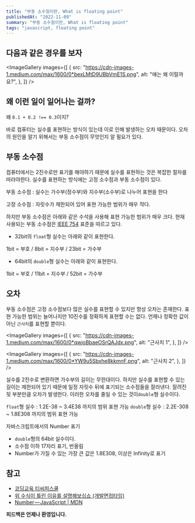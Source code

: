 ```yaml
---
title: "부동 소수점이란, What is floating point"
publishedAt: "2022-11-09"
summary: "부동 소수점이란, What is floating point"
tags: "javascript, floating point"
---
```


## 다음과 같은 경우를 보자

<ImageGallery
  images={[
    {
      src: "https://cdn-images-1.medium.com/max/1600/0*bexLMtD9UBbVmE1S.png",
      alt: "얘는 왜 이럴까요?",
    },
  ]}
/>

## 왜 이런 일이 일어나는 걸까?

왜 `0.1 + 0.2 !== 0.3`이지?

바로 컴퓨터는 실수를 표현하는 방식이 있는데 이로 인해 발생하는 오차 때문이다. 오차의 원인을 알기 위해서는 부동 소수점이 무엇인지 알 필요가 있다.

## 부동 소수점

컴퓨터에서는 2진수로만 표기를 해야하기 때문에 실수를 표현하는 것은 복잡한 절차를 따라야한다. 실수를 표현하는 방식에는 고정 소수점과 부동 소수점이 있다.

부동 소수점 : 실수는 가수부(정수부)와 지수부(소수부)로 나누어 표현을 한다

고정 소수점 : 자릿수가 제한되어 있어 표현 가능한 범위가 매우 작다.

하지만 부동 소수점은 아래와 같은 수석을 사용해 표현 가능한 범위가 매우 크다. 현재 사용되는 부동 소수점은 [IEEE 754](https://ko.wikipedia.org/wiki/IEEE_754) 표준을 따르고 있다.

- 32bit의 `float`형 실수는 아래와 같이 표현한다.

1bit = 부호 / 8bit = 지수부 / 23bit = 가수부

- 64bit의 `double`형 실수는 아래와 같이 표현한다.

1bit = 부호 / 11bit = 지수부 / 52bit = 가수부

## 오차

부동 소수점은 고정 소수점보다 많은 실수를 표현할 수 있지만 항상 오차는 존재한다. 표현 가능한 범위는 늘어나지만 10진수를 정확하게 표현할 수는 없다. 언제나 정확한 값이 아닌 `근사치`를 표현할 뿐이다.

<ImageGallery
  images={[
    {
      src: "https://cdn-images-1.medium.com/max/1600/0*qwjoBbaeOSrQAJdx.png",
      alt: "근사치 1",
    },
  ]}
/>

<ImageGallery
  images={[
    {
      src: "https://cdn-images-1.medium.com/max/1600/0*YW9u5Sbxhe8kkmnF.png",
      alt: "근사치 2",
    },
  ]}
/>

실수를 2진수로 변환하면 가수부의 길이는 무한대이다. 하지만 실수를 표현할 수 있는 길이는 제한되어 있기 때문에 일정 자릿수 뒤에 표기되는 소수점들을 잘라낸다. 잘려진 뒷 부분만큼 오차가 발생한다. 이러한 오차를 줄일 수 있는 것이`double`형 실수이다.

`float`형 실수 : 1.2E-38 ~ 3.4E38 까지의 범위 표현 가능
`double`형 실수 : 2.2E-308 ~ 1.8E308 까지의 범위 표현 가능

자바스크립트에서의 Number 표기

- `double`형의 64bit 실수이다.
- 소수점 이하 17자리 표기, 반올림
- Number가 가질 수 있는 가장 큰 값은 1.8E308, 이상은 Infinity로 표기

## 참고

- [코딩교육 티씨피스쿨](http://tcpschool.com/java/java_datatype_floatingPointNumber)
- [위 수식이 틀린 이유를 설명해보십쇼 (개발면접타임)](https://www.youtube.com/watch?v=-GsrYvZoAdA)
- [Number — JavaScript | MDN](https://developer.mozilla.org/ko/docs/Web/JavaScript/Reference/Global_Objects/Number)

**피드백은 언제나 환영입니다.**

